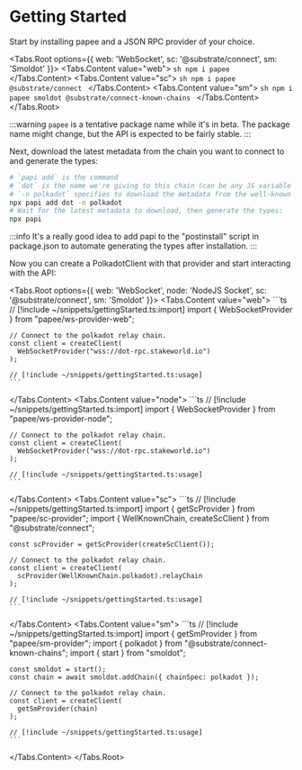 
# Getting Started

Start by installing papee and a JSON RPC provider of your choice.

<Tabs.Root options={{
  web: 'WebSocket',
  sc: '@substrate/connect',
  sm: 'Smoldot'
}}>
  <Tabs.Content value="web">
    ```sh
    npm i papee
    ```
  </Tabs.Content>
  <Tabs.Content value="sc">
    ```sh
    npm i papee @substrate/connect
    ```
  </Tabs.Content>
  <Tabs.Content value="sm">
    ```sh
    npm i papee smoldot @substrate/connect-known-chains
    ```
  </Tabs.Content>
</Tabs.Root>

:::warning
`papee` is a tentative package name while it's in beta. The package name might change, but the API is expected to be fairly stable.
:::

Next, download the latest metadata from the chain you want to connect to and generate the types:

```sh
# `papi add` is the command
# `dot` is the name we're giving to this chain (can be any JS variable name)
# `-n polkadot` specifies to download the metadata from the well-known chain polkadot
npx papi add dot -n polkadot
# Wait for the latest metadata to download, then generate the types:
npx papi
```

:::info
It's a really good idea to add papi to the "postinstall" script in package.json to automate generating the types after installation.
:::

Now you can create a PolkadotClient with that provider and start interacting with the API:
 
<Tabs.Root options={{
  web: 'WebSocket',
  node: 'NodeJS Socket',
  sc: '@substrate/connect',
  sm: 'Smoldot'
}}>
  <Tabs.Content value="web">
    ```ts
    // [!include ~/snippets/gettingStarted.ts:import]
    import { WebSocketProvider } from "papee/ws-provider-web";

    // Connect to the polkadot relay chain.
    const client = createClient(
      WebSocketProvider("wss://dot-rpc.stakeworld.io")
    );

    // [!include ~/snippets/gettingStarted.ts:usage]
    ```
  </Tabs.Content>
  <Tabs.Content value="node">
    ```ts
    // [!include ~/snippets/gettingStarted.ts:import]
    import { WebSocketProvider } from "papee/ws-provider-node";

    // Connect to the polkadot relay chain.
    const client = createClient(
      WebSocketProvider("wss://dot-rpc.stakeworld.io")
    );

    // [!include ~/snippets/gettingStarted.ts:usage]
    ```
  </Tabs.Content>
  <Tabs.Content value="sc">
    ```ts
    // [!include ~/snippets/gettingStarted.ts:import]
    import { getScProvider } from "papee/sc-provider";
    import { WellKnownChain, createScClient } from "@substrate/connect";

    const scProvider = getScProvider(createScClient());

    // Connect to the polkadot relay chain.
    const client = createClient(
      scProvider(WellKnownChain.polkadot).relayChain
    );

    // [!include ~/snippets/gettingStarted.ts:usage]
    ```
  </Tabs.Content>
  <Tabs.Content value="sm">
    ```ts
    // [!include ~/snippets/gettingStarted.ts:import]
    import { getSmProvider } from "papee/sm-provider";
    import { polkadot } from "@substrate/connect-known-chains";
    import { start } from "smoldot";

    const smoldot = start();
    const chain = await smoldot.addChain({ chainSpec: polkadot });

    // Connect to the polkadot relay chain.
    const client = createClient(
      getSmProvider(chain)
    );

    // [!include ~/snippets/gettingStarted.ts:usage]
    ```
  </Tabs.Content>
</Tabs.Root>

